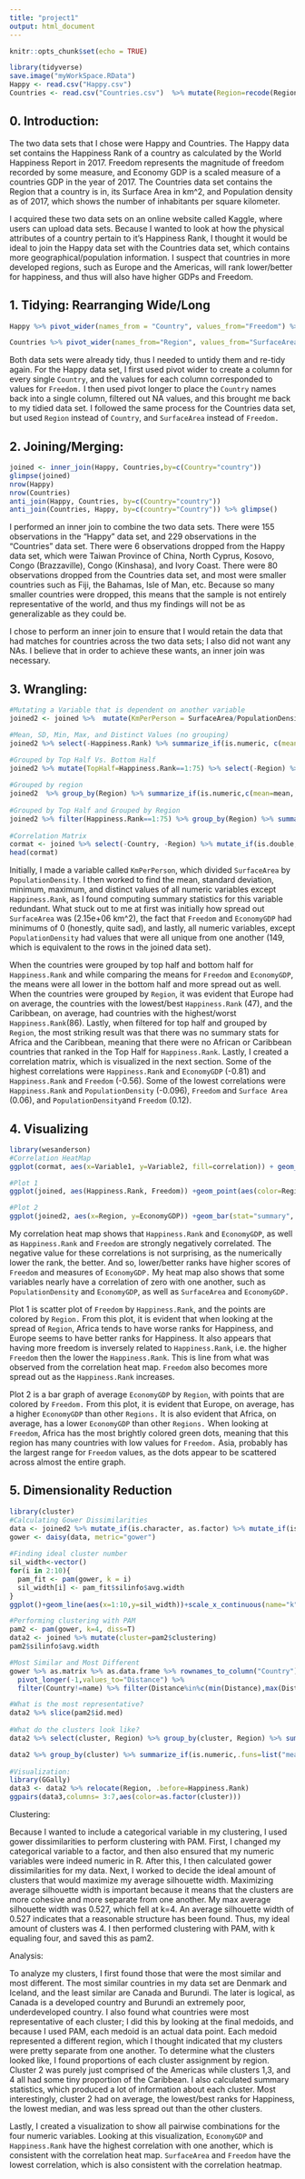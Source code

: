 ```yaml
---
title: "project1"
output: html_document
---
```


```r
knitr::opts_chunk$set(echo = TRUE)
```

```r
library(tidyverse)
save.image("myWorkSpace.RData")
Happy <- read.csv("Happy.csv") 
Countries <- read.csv("Countries.csv")  %>% mutate(Region=recode(Region, CentralAsia="Asia", EasternAsia="Asia", EasternAfrica="Africa", NorthernAfrica="Africa", EasternEurope="Europe", NorthernEurope="Europe", MiddleAfrica="Africa", "South-easternAsia" = "Asia", SouthernAfrica="Africa", WesternAfrica="Africa", WesternAsia="Asia", WesternEurope="Europe", SouthernEurope="Europe", SouthernAsia="Asia", Oceania="Asia", NorthernAmerica="Americas", SouthAmerica="Americas", CentralAmerica="Americas")) %>% mutate(SurfaceArea=as.numeric(`Surface.area..km2.`), PopulationDensity = as.numeric(`Population.density..per.km2..2017.`), Region = as.character(Region))%>% select(-`Surface.area..km2.`, -`Population.density..per.km2..2017.`)   
```

## 0. Introduction: 
The two data sets that I chose were Happy and Countries. The Happy data set contains the Happiness Rank of a country as calculated by the World Happiness Report in 2017. Freedom represents the magnitude of freedom recorded by some measure, and Economy GDP is a scaled measure of a countries GDP in the year of 2017. The Countries data set contains the Region that a country is in, its Surface Area in km^2, and Population density as of 2017, which shows the number of inhabitants per square kilometer.  

I acquired these two data sets on an online website called Kaggle, where users can upload data sets. Because I wanted to look at how the physical attributes of a country pertain to it's Happiness Rank, I thought it would be ideal to join the Happy data set with the Countries data set, which contains more geographical/population information. I suspect that countries in more developed regions, such as Europe and the Americas, will rank lower/better for happiness, and thus will also have higher GDPs and Freedom. 

## 1. Tidying: Rearranging Wide/Long
```r
Happy %>% pivot_wider(names_from = "Country", values_from="Freedom") %>% pivot_longer(3:157, names_to="Country", values_to="Freedom") %>% filter(!is.na(Freedom))  

Countries %>% pivot_wider(names_from="Region", values_from="SurfaceArea") %>% pivot_longer(3:10, names_to="Region", values_to="SurfaceArea") %>% filter(!is.na(SurfaceArea))
```
Both data sets were already tidy, thus I needed to untidy them and re-tidy again. For the Happy data set, I first used pivot wider to create a column for every single `Country`, and the values for each column corresponded to values for `Freedom.` I then used pivot longer to place the `Country` names back into a single column, filtered out NA values, and this brought me back to my tidied data set. I followed the same process for the Countries data set, but used `Region` instead of `Country`, and `SurfaceArea` instead of `Freedom.` 

## 2. Joining/Merging:  
```r
joined <- inner_join(Happy, Countries,by=c(Country="country")) 
glimpse(joined)
nrow(Happy) 
nrow(Countries)   
anti_join(Happy, Countries, by=c(Country="country"))  
anti_join(Countries, Happy, by=c(country="Country")) %>% glimpse()
```
I performed an inner join to combine the two data sets. There were 155 observations in the "Happy" data set, and 229 observations in the "Countries" data set. There were 6 observations dropped from the Happy data set, which were Taiwan Province of China, North Cyprus, Kosovo, Congo (Brazzaville), Congo (Kinshasa), and Ivory Coast. There were 80 observations dropped from the Countries data set, and most were smaller countries such as Fiji, the Bahamas, Isle of Man, etc. Because so many smaller countries were dropped, this means that the sample is not entirely representative of the world, and thus my findings will not be as generalizable as they could be. 

I chose to perform an inner join to ensure that I would retain the data that had matches for countries across the two data sets; I also did not want any NAs. I believe that in order to achieve these wants, an inner join was necessary. 

## 3. Wrangling: 
```r
#Mutating a Variable that is dependent on another variable 
joined2 <- joined %>%  mutate(KmPerPerson = SurfaceArea/PopulationDensity) %>% mutate(KmPerPerson=as.numeric(KmPerPerson))

#Mean, SD, Min, Max, and Distinct Values (no grouping)
joined2 %>% select(-Happiness.Rank) %>% summarize_if(is.numeric, c(mean=mean, sd=sd, min=min, max=max, distinct=n_distinct)) %>% pivot_longer(1:25, names_to="Var", values_to="Value") %>% separate(Var, into=c("Var", "Stat"))

#Grouped by Top Half Vs. Bottom Half 
joined2 %>% mutate(TopHalf=Happiness.Rank==1:75) %>% select(-Region) %>% group_by(TopHalf) %>% summarize_at(3:6, c(mean=mean, sd=sd, min=min, max=max)) %>% pivot_longer(2:17, names_to="Var", values_to="Value") %>% separate(Var, into=c("Var", "Stat")) 
 
#Grouped by region  
joined2  %>% group_by(Region) %>% summarize_if(is.numeric,c(mean=mean, sd=sd)) %>% pivot_longer(-Region) %>% pivot_wider(names_from=Region, values_from=value) %>% separate(name, into=c("var", "stat"), sep="_") 
  
#Grouped by Top Half and Grouped by Region  
joined2 %>% filter(Happiness.Rank==1:75) %>% group_by(Region) %>% summarize_if(is.numeric, c(mean=mean, sd=sd)) %>% pivot_longer(2:11, names_to="Var", values_to="Value") %>% pivot_wider(names_from = Region, values_from=Value) %>% separate(Var, into=c("Var", "stat"), sep="_")
  
#Correlation Matrix  
cormat <- joined %>% select(-Country, -Region) %>% mutate_if(is.double, as.numeric)%>% cor(use="pair")  %>% as.data.frame() %>% rownames_to_column("Variable1") %>% pivot_longer(2:6, names_to="Variable2", values_to="correlation")   
head(cormat)  
```
Initially, I made a variable called `KmPerPerson`, which divided `SurfaceArea` by `PopulationDensity`. I then worked to find the mean, standard deviation, minimum, maximum, and distinct values of all numeric variables except `Happiness.Rank`, as I found computing summary statistics for this variable redundant. What stuck out to me at first was initially how spread out `SurfaceArea` was (2.15e+06 km^2), the fact that `Freedom` and `EconomyGDP` had minimums of 0 (honestly, quite sad), and lastly, all numeric variables, except `PopulationDensity` had values that were all unique from one another (149, which is equivalent to the rows in the joined data set).  

When the countries were grouped by top half and bottom half for `Happiness.Rank` and while comparing the means for `Freedom` and `EconomyGDP`, the means were all lower in the bottom half and more spread out as well. When the countries were grouped by `Region`, it was evident that Europe had on average, the countries with the lowest/best `Happiness.Rank` (47), and the Caribbean, on average, had countries with the highest/worst `Happiness.Rank`(86). Lastly, when filtered for top half and grouped by `Region`, the most striking result was that there was no summary stats for Africa and the Caribbean, meaning that there were no African or Caribbean countries that ranked in the Top Half for `Happiness.Rank`. Lastly, I created a correlation matrix, which is visualized in the next section. Some of the highest correlations were `Happiness.Rank` and `EconomyGDP` (-0.81) and `Happiness.Rank` and `Freedom` (-0.56). Some of the lowest correlations were `Happiness.Rank` and `PopulationDensity` (-0.096), `Freedom` and `Surface Area` (0.06), and `PopulationDensity`and `Freedom` (0.12). 

## 4. Visualizing
```r
library(wesanderson)
#Correlation HeatMap
ggplot(cormat, aes(x=Variable1, y=Variable2, fill=correlation)) + geom_tile() +scale_x_discrete(labels=c("EconomyGDP"="GDP", "Happiness.Rank"="Rank", "PopulationDensity"="PopDensity"))+scale_y_discrete(labels=c("EconomyGDP"="GDP", "Happiness.Rank"="Rank", "PopulationDensity"="PopDensity")) + scale_fill_gradient(low = "#ffffff", high = "#E75480")

#Plot 1 
ggplot(joined, aes(Happiness.Rank, Freedom)) +geom_point(aes(color=Region))+ theme_linedraw()+ggtitle("Freedom by Rank, Colored by Region") + xlab("Happiness Rank ")+scale_color_manual(values=wes_palette(n=5, name="Darjeeling2")) + scale_x_continuous(breaks=c(0,25,50,75,100,125,150))

#Plot 2
ggplot(joined2, aes(x=Region, y=EconomyGDP)) +geom_bar(stat="summary", fun=mean)+geom_jitter(aes(color=Freedom), size=2)+scale_color_gradient(low = "#66ff00", high = "#ff0000")+ggtitle("Mean EconomyGDP by Region, Colored by Freedom")+theme_linedraw()    
```

My correlation heat map shows that `Happiness.Rank` and `EconomyGDP`, as well as `Happiness.Rank` and `Freedom` are strongly negatively correlated. The negative value for these correlations is not surprising, as the numerically lower the rank, the better. And so, lower/better ranks have higher scores of `Freedom` and measures of `EconomyGDP.` My heat map also shows that some variables nearly have a correlation of zero with one another, such as `PopulationDensity` and `EconomyGDP`, as well as `SurfaceArea` and `EconomyGDP.` 

Plot 1 is scatter plot of `Freedom` by `Happiness.Rank`, and the points are colored by `Region.` From this plot, it is evident that when looking at the spread of `Region`, Africa tends to have worse ranks for Happiness, and Europe seems to have  better ranks for Happiness. It also appears that having more freedom is inversely related to `Happiness.Rank`, i.e. the higher `Freedom` then the lower the `Happiness.Rank`. This is line from what was observed from the correlation heat map. `Freedom` also becomes more spread out as the `Happiness.Rank` increases. 

Plot 2 is a bar graph of average `EconomyGDP` by `Region`, with points that are colored by `Freedom.` From this plot, it is evident that Europe, on average, has a higher `EconomyGDP` than other `Regions.` It is also evident that Africa, on average, has a lower `EconomyGDP` than other `Regions.` When looking at `Freedom`, Africa has the most brightly colored green dots, meaning that this region has many countries with low values for `Freedom.` Asia, probably has the largest range for `Freedom` values, as the dots appear to be scattered across almost the entire graph. 


## 5. Dimensionality Reduction
```r
library(cluster)
#Calculating Gower Dissimilarities 
data <- joined2 %>% mutate_if(is.character, as.factor) %>% mutate_if(is.double, as.numeric) %>% column_to_rownames("Country")
gower <- daisy(data, metric="gower")
 
#Finding ideal cluster number 
sil_width<-vector()
for(i in 2:10){  
  pam_fit <- pam(gower, k = i)  
  sil_width[i] <- pam_fit$silinfo$avg.width  
}
ggplot()+geom_line(aes(x=1:10,y=sil_width))+scale_x_continuous(name="k",breaks=1:10)  

#Performing clustering with PAM
pam2 <- pam(gower, k=4, diss=T)  
data2 <- joined %>% mutate(cluster=pam2$clustering)
pam2$silinfo$avg.width

#Most Similar and Most Different 
gower %>% as.matrix %>% as.data.frame %>% rownames_to_column("Country") %>%
  pivot_longer(-1,values_to="Distance") %>%
  filter(Country!=name) %>% filter(Distance%in%c(min(Distance),max(Distance))) %>% distinct(Distance,.keep_all = T) 

#What is the most representative? 
data2 %>% slice(pam2$id.med)  
   
#What do the clusters look like?
data2 %>% select(cluster, Region) %>% group_by(cluster, Region) %>% summarize(n=n()) %>% mutate(proportion=n/sum(n, na.rm=T)) 

data2 %>% group_by(cluster) %>% summarize_if(is.numeric,.funs=list("mean"=mean, "median"=median, "sd"=sd), na.rm=T) %>% pivot_longer(contains("_")) %>% separate(name, sep="_", into=c("variable", "stat")) %>% pivot_wider(names_from="variable", values_from="value") %>% arrange(stat)
  
#Visualization:  
library(GGally)   
data3 <- data2 %>% relocate(Region, .before=Happiness.Rank)
ggpairs(data3,columns= 3:7,aes(color=as.factor(cluster)))
```

Clustering: 

Because I wanted to include a categorical variable in my clustering, I used gower dissimilarities to perform clustering with PAM. First, I changed my categorical variable to a factor, and then also ensured that my numeric variables were indeed numeric in R. After this, I then calculated gower dissimilarities for my data.  Next, I worked to decide the ideal amount of clusters that would maximize my average silhouette width. Maximizing average silhouette width is important because it means that the clusters are more cohesive and more separate from one another. My max average silhouette width was 0.527, which fell at k=4. An average silhouette width of 0.527 indicates that a reasonable structure has been found. Thus, my ideal amount of clusters was 4. I then performed clustering with PAM, with k equaling four, and saved this as pam2.

Analysis: 

To analyze my clusters, I first found those that were the most similar and most different. The most similar countries in my data set are Denmark and Iceland, and the least similar are Canada and Burundi. The later is logical, as Canada is a developed country and Burundi an extremely poor, underdeveloped country. I also found what countries were most representative of each cluster; I did this by looking at the final medoids, and because I used PAM, each medoid is an actual data point. Each medoid represented a different region, which I thought indicated that my clusters were pretty separate from one another. To determine what the clusters looked like, I found proportions of each cluster assignment by region. Cluster 2 was purely just comprised of the Americas while clusters 1,3, and 4 all had some tiny proportion of the Caribbean. I also calculated summary statistics, which produced a lot of information about each cluster. Most interestingly, cluster 2 had on average, the lowest/best ranks for Happiness, the lowest median, and was less spread out than the other clusters.  

Lastly, I created a visualization to show all pairwise combinations for the four numeric variables. Looking at this visualization, `EconomyGDP` and `Happiness.Rank` have the highest correlation with one another, which is consistent with the correlation heat map. `SurfaceArea` and `Freedom` have the lowest correlation, which is also consistent with the correlation heatmap. 

